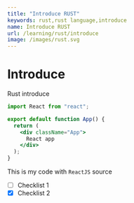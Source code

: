```yaml
---
title: "Introduce RUST"
keywords: rust,rust language,introduce
name: Introduce RUST
url: /learning/rust/introduce
image: /images/rust.svg
---
```


# Introduce

Rust introduce

```jsx
import React from "react";

export default function App() {
  return (
    <div className="App">
      React app
    </div>
  );
}
```

This is my code with `ReactJS` source

- [ ] Checklist 1
- [x] Checklist 2
